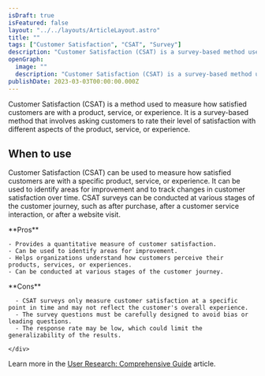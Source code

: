 ```yaml
---
isDraft: true
isFeatured: false
layout: "../../layouts/ArticleLayout.astro"
title: ""
tags: ["Customer Satisfaction", "CSAT", "Survey"]
description: "Customer Satisfaction (CSAT) is a survey-based method used to measure how satisfied customers are with a specific product, service, or experience. This quantitative method helps organizations identify areas for improvement and understand how customers perceive their products, services, or experiences. CSAT surveys can be conducted at various stages of the customer journey."
openGraph:
  image: ""
  description: "Customer Satisfaction (CSAT) is a survey-based method used to measure how satisfied customers are with a specific product, service, or experience. CSAT surveys can be conducted at various stages of the customer journey and provide a quantitative measure of customer satisfaction. This method helps organizations identify areas for improvement and understand how customers perceive their products, services, or experiences."
publishDate: 2023-03-03T00:00:00.000Z
---
```


Customer Satisfaction (CSAT) is a method used to measure how satisfied customers are with a product, service, or experience. It is a survey-based method that involves asking customers to rate their level of satisfaction with different aspects of the product, service, or experience.

## When to use

Customer Satisfaction (CSAT) can be used to measure how satisfied customers are with a specific product, service, or experience. It can be used to identify areas for improvement and to track changes in customer satisfaction over time. CSAT surveys can be conducted at various stages of the customer journey, such as after purchase, after a customer service interaction, or after a website visit.

<div class="mt-8 mb-8 grid grid-cols-2 divide-x overflow-hidden rounded-md border">
  <div class="py-6 px-10 space-y-4">
    **Pros**

    - Provides a quantitative measure of customer satisfaction.
    - Can be used to identify areas for improvement.
    - Helps organizations understand how customers perceive their products, services, or experiences.
    - Can be conducted at various stages of the customer journey.

  </div>
  <div class="py-6 px-10 space-y-4">
    **Cons**

      - CSAT surveys only measure customer satisfaction at a specific point in time and may not reflect the customer's overall experience.
      - The survey questions must be carefully designed to avoid bias or leading questions.
      - The response rate may be low, which could limit the generalizability of the results.

    </div>

</div>

Learn more in the [User Research: Comprehensive Guide](/blog/user-research-comprehensive-guide) article.
